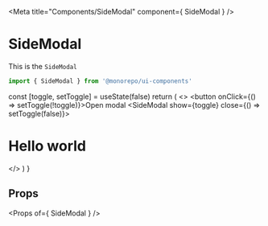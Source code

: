 

<Meta title="Components/SideModal" component={ SideModal } />

# SideModal

This is the `SideModal`

```jsx
import { SideModal } from '@monorepo/ui-components'
```

  const [toggle, setToggle] = useState(false)
  return (
    <>
      <button onClick={() => setToggle(!toggle)}>Open modal</button>
      <SideModal show={toggle} close={() => setToggle(false)}>
        <h1>Hello world</h1>
      </SideModal>
    </>
  )
}

<Preview withSource="open">
  <Story name="Primary">
    <SideModalExample />
  </Story>
</Preview>

## Props

<Props of={ SideModal } />